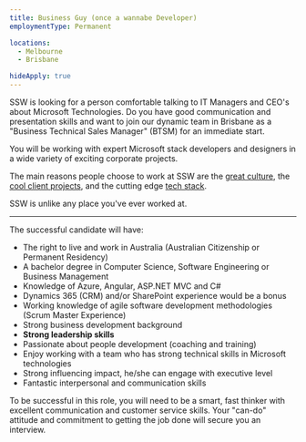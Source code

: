 ```yaml
---
title: Business Guy (once a wannabe Developer)
employmentType: Permanent

locations: 
  - Melbourne
  - Brisbane

hideApply: true
---
```

        
SSW is looking for a person comfortable talking to IT Managers and CEO's about Microsoft Technologies. Do you have good communication and presentation skills and want to join our dynamic team in Brisbane as a "Business Technical Sales Manager" (BTSM) for an immediate start.

You will be working with expert Microsoft stack developers and designers in a wide variety of exciting corporate projects.  

The main reasons people choose to work at SSW are the [great culture](https://www.ssw.com.au/company/culture), the [cool client projects](https://www.ssw.com.au/company/clients), and the cutting edge [tech stack](https://www.ssw.com.au/consulting).  

SSW is unlike any place you've ever worked at.

---

The successful candidate will have:

* The right to live and work in Australia (Australian Citizenship or Permanent Residency)
* A bachelor degree in Computer Science, Software Engineering or Business Management
* Knowledge of Azure, Angular, ASP.NET MVC and C#
* Dynamics 365 (CRM) and/or SharePoint experience would be a bonus
* Working knowledge of agile software development methodologies (Scrum Master Experience)
* Strong business development background
* **Strong leadership skills**
* Passionate about people development (coaching and training)
* Enjoy working with a team who has strong technical skills in Microsoft technologies
* Strong influencing impact, he/she can engage with executive level
* Fantastic interpersonal and communication skills

To be successful in this role, you will need to be a smart, fast thinker with excellent communication and customer service skills. Your "can-do" attitude and commitment to getting the job done will secure you an interview.

